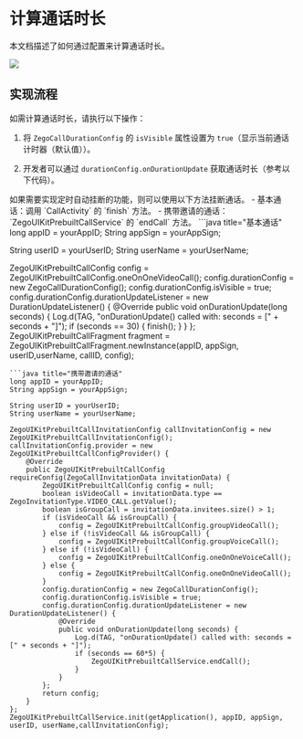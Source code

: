 # 计算通话时长


本文档描述了如何通过配置来计算通话时长。

<Frame width="128" height="auto" caption=""><img src="https://storage.zego.im/sdk-doc/Pics/ZegoUIKit/Flutter/call/call_duration.jpeg" /></Frame>

## 实现流程

如需计算通话时长，请执行以下操作：

1. 将 `ZegoCallDurationConfig` 的 `isVisible` 属性设置为 `true`（显示当前通话计时器（默认值））。

2. 开发者可以通过 `durationConfig.onDurationUpdate` 获取通话时长（参考以下代码）。

<Note title="Note">
如果需要实现定时自动挂断的功能，则可以使用以下方法挂断通话。
- 基本通话：调用 `CallActivity` 的 `finish` 方法。
- 携带邀请的通话：`ZegoUIKitPrebuiltCallService` 的 `endCall` 方法。
</Note>

<CodeGroup>
```java title="基本通话"
long appID = yourAppID;
String appSign = yourAppSign;

String userID = yourUserID;
String userName = yourUserName;

ZegoUIKitPrebuiltCallConfig config = ZegoUIKitPrebuiltCallConfig.oneOnOneVideoCall();
config.durationConfig = new ZegoCallDurationConfig();
config.durationConfig.isVisible = true;
config.durationConfig.durationUpdateListener = new DurationUpdateListener() {
    @Override
    public void onDurationUpdate(long seconds) {
        Log.d(TAG, "onDurationUpdate() called with: seconds = [" + seconds + "]");
        if (seconds == 30) {
            finish();
        }
    }
};
ZegoUIKitPrebuiltCallFragment fragment = ZegoUIKitPrebuiltCallFragment.newInstance(appID, appSign, userID,userName, callID, config);
```
```java title="携带邀请的通话"
long appID = yourAppID;
String appSign = yourAppSign;

String userID = yourUserID;
String userName = yourUserName;

ZegoUIKitPrebuiltCallInvitationConfig callInvitationConfig = new ZegoUIKitPrebuiltCallInvitationConfig();
callInvitationConfig.provider = new ZegoUIKitPrebuiltCallConfigProvider() {
    @Override
    public ZegoUIKitPrebuiltCallConfig requireConfig(ZegoCallInvitationData invitationData) {
        ZegoUIKitPrebuiltCallConfig config = null;
        boolean isVideoCall = invitationData.type == ZegoInvitationType.VIDEO_CALL.getValue();
        boolean isGroupCall = invitationData.invitees.size() > 1;
        if (isVideoCall && isGroupCall) {
            config = ZegoUIKitPrebuiltCallConfig.groupVideoCall();
        } else if (!isVideoCall && isGroupCall) {
            config = ZegoUIKitPrebuiltCallConfig.groupVoiceCall();
        } else if (!isVideoCall) {
            config = ZegoUIKitPrebuiltCallConfig.oneOnOneVoiceCall();
        } else {
            config = ZegoUIKitPrebuiltCallConfig.oneOnOneVideoCall();
        }
        config.durationConfig = new ZegoCallDurationConfig();
        config.durationConfig.isVisible = true;
        config.durationConfig.durationUpdateListener = new DurationUpdateListener() {
            @Override
            public void onDurationUpdate(long seconds) {
                Log.d(TAG, "onDurationUpdate() called with: seconds = [" + seconds + "]");
                if (seconds == 60*5) {
                    ZegoUIKitPrebuiltCallService.endCall();
                }
            }
        };
        return config;
    }
};
ZegoUIKitPrebuiltCallService.init(getApplication(), appID, appSign, userID, userName,callInvitationConfig);
```
</CodeGroup>
